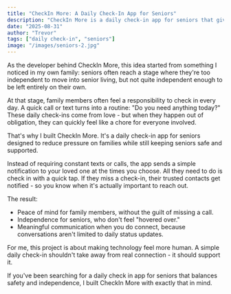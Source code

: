 ```yaml
---
title: "CheckIn More: A Daily Check-In App for Seniors"
description: "CheckIn More is a daily check-in app for seniors that gives families peace of mind while respecting independence."
date: "2025-08-31"
author: "Trevor"
tags: ["daily check-in", "seniors"]
image: "/images/seniors-2.jpg"
---
```


As the developer behind CheckIn More, this idea started from something I noticed in my own family: seniors often reach a stage where they're too independent to move into senior living, but not quite independent enough to be left entirely on their own.

At that stage, family members often feel a responsibility to check in every day. A quick call or text turns into a routine: "Do you need anything today?" These daily check-ins come from love - but when they happen out of obligation, they can quickly feel like a chore for everyone involved.

That's why I built CheckIn More. It's a daily check-in app for seniors designed to reduce pressure on families while still keeping seniors safe and supported.

Instead of requiring constant texts or calls, the app sends a simple notification to your loved one at the times you choose. All they need to do is check in with a quick tap. If they miss a check-in, their trusted contacts get notified - so you know when it's actually important to reach out.

The result:

- Peace of mind for family members, without the guilt of missing a call.
- Independence for seniors, who don't feel "hovered over."
- Meaningful communication when you do connect, because conversations aren't limited to daily status updates.

For me, this project is about making technology feel more human. A simple daily check-in shouldn't take away from real connection - it should support it.

If you've been searching for a daily check in app for seniors that balances safety and independence, I built CheckIn More with exactly that in mind.
